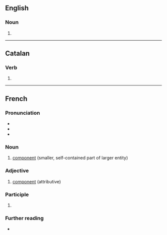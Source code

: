 ==English==

===Noun===
{{en-noun}}

# {{alternative form of|en|corposant}}

----

==Catalan==

===Verb===
{{head|ca|verb form}}

# {{ca-verb form of|m=ptc|t=pres|composar}}

----

==French==
{{wikipedia|lang=fr}}

===Pronunciation===
* {{fr-IPA}}
* {{audio|fr|Fr-composant.ogg|composant}}
* {{homophones|fr|composants}}

===Noun===
{{fr-noun|m}}

# [[component]] (smaller, self-contained part of larger entity)

===Adjective===
{{fr-adj}}

# [[component]] (attributive)

===Participle===
{{head|fr|present participle}}

# {{present participle of|fr|composer}}

===Further reading===
* {{R:TLFi}}
